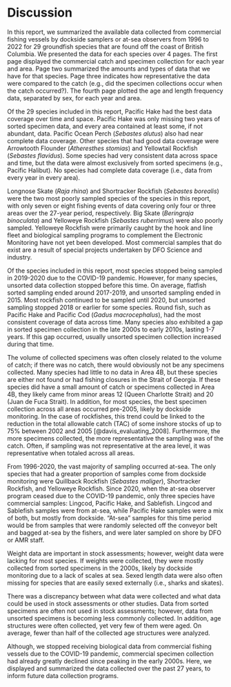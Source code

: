 \clearpage

# Discussion

In this report, we summarized the available data collected from commercial fishing vessels by dockside samplers or at-sea observers from 1996 to 2022 for 29 groundfish species that are found off the coast of British Columbia. We presented the data for each species over 4 pages. The first page displayed the commercial catch and specimen collection for each year and area. Page two summarized the amounts and types of data that we have for that species. Page three indicates how representative the data were compared to the catch (e.g., did the specimen collections occur when the catch occurred?). The fourth page plotted the age and length frequency data, separated by sex, for each year and area. 

Of the 29 species included in this report, Pacific Hake had the best data coverage over time and space. Pacific Hake was only missing two years of sorted specimen data, and every area contained at least some, if not abundant, data. Pacific Ocean Perch (*Sebastes alutus*) also had near complete data coverage. Other species that had good data coverage were Arrowtooth Flounder (*Atheresthes stomias*) and Yellowtail Rockfish (*Sebastes flavidus*). Some species had very consistent data across space and time, but the data were almost exclusively from sorted specimens (e.g., Pacific Halibut). No species had complete data coverage (i.e., data from every year in every area).

Longnose Skate (*Raja rhina*) and Shortracker Rockfish (*Sebastes borealis*) were the two most poorly sampled species of the species in this report, with only seven or eight fishing events of data covering only four or three areas over the 27-year period, respectively. Big Skate (*Beringraja binoculata*) and Yelloweye Rockfish (*Sebastes ruberrimus*) were also poorly sampled. Yelloweye Rockfish were primarily caught by the hook and line fleet and biological sampling programs to complement the Electronic Monitoring have not yet been developed. Most commercial samples that do exist are a result of special projects undertaken by DFO Science and industry. 

Of the species included in this report, most species stopped being sampled in 2019-2020 due to the COVID-19 pandemic. However, for many species, unsorted data collection stopped before this time. On average, flatfish sorted sampling ended around 2017-2019, and unsorted sampling ended in 2015. Most rockfish continued to be sampled until 2020, but unsorted sampling stopped 2018 or earlier for some species. Round fish, such as Pacific Hake and Pacific Cod (*Gadus macrocephalus*), had the most consistent coverage of data across time. Many species also exhibited a gap in sorted specimen collection in the late 2000s to early 2010s, lasting 1-7 years. If this gap occurred, usually unsorted specimen collection increased during that time.

The volume of collected specimens was often closely related to the volume of catch; if there was no catch, there would obviously not be any specimens collected. Many species had little to no data in Area 4B, but these species are either not found or had fishing closures in the Strait of Georgia. If these species did have a small amount of catch or specimens collected in Area 4B, they likely came from minor areas 12 (Queen Charlotte Strait) and 20 (Juan de Fuca Strait). In addition, for most species, the best specimen collection across all areas occurred pre-2005, likely by dockside monitoring. In the case of rockfishes, this trend could be linked to the reduction in the total allowable catch (TAC) of some inshore stocks of up to 75\% between 2002 and 2005 [@davis_evaluating_2008]. Furthermore, the more specimens collected, the more representative the sampling was of the catch. Often, if sampling was not representative at the area level, it was representative when totaled across all areas. 

From 1996-2020, the vast majority of sampling occurred at-sea. The only species that had a greater proportion of samples come from dockside monitoring were Quillback Rockfish (*Sebastes maliger*), Shortracker Rockfish, and Yelloweye Rockfish. Since 2020, when the at-sea observer program ceased due to the COVID-19 pandemic, only three species have commercial samples: Lingcod, Pacific Hake, and Sablefish. Lingcod and Sablefish samples were from at-sea, while Pacific Hake samples were a mix of both, but mostly from dockside. "At-sea" samples for this time period would be from samples that were randomly selected off the conveyor belt and bagged at-sea by the fishers, and were later sampled on shore by DFO or AMR staff. 

Weight data are important in stock assessments; however, weight data were lacking for most species. If weights were collected, they were mostly collected from sorted specimens in the 2000s, likely by dockside monitoring due to a lack of scales at sea. Sexed length data were also often missing for species that are easily sexed externally (i.e., sharks and skates). 

There was a discrepancy between what data were collected and what data could be used in stock assessments or other studies. Data from sorted specimens are often not used in stock assessments; however, data from unsorted specimens is becoming less commonly collected. In addition, age structures were often collected, yet very few of them were aged. On average, fewer than half of the collected age structures were analyzed. 

Although, we stopped receiving biological data from commercial fishing vessels due to the COVID-19 pandemic, commercial specimen collection had already greatly declined since peaking in the early 2000s. Here, we displayed and summarized the data collected over the past 27 years, to inform future data collection programs. 

 

\clearpage
